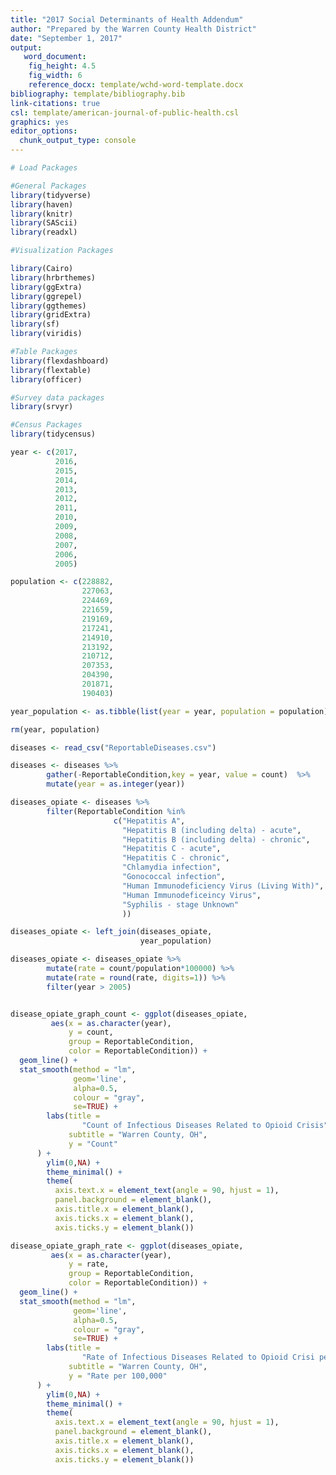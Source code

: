 ```yaml
---
title: "2017 Social Determinants of Health Addendum"
author: "Prepared by the Warren County Health District"
date: "September 1, 2017"
output:
   word_document:
    fig_height: 4.5
    fig_width: 6
    reference_docx: template/wchd-word-template.docx
bibliography: template/bibliography.bib
link-citations: true
csl: template/american-journal-of-public-health.csl
graphics: yes
editor_options:
  chunk_output_type: console
---
```


```r

# Load Packages

#General Packages
library(tidyverse)
library(haven)
library(knitr)
library(SAScii)
library(readxl)

#Visualization Packages

library(Cairo)
library(hrbrthemes)
library(ggExtra)
library(ggrepel)
library(ggthemes)
library(gridExtra)
library(sf)
library(viridis)

#Table Packages
library(flexdashboard)
library(flextable)
library(officer)

#Survey data packages
library(srvyr)

#Census Packages
library(tidycensus)

```

```r
year <- c(2017,
          2016,
          2015,
          2014,
          2013,
          2012,
          2011,
          2010,
          2009,
          2008,
          2007,
          2006,
          2005)

population <- c(228882,
                227063,
                224469,
                221659,
                219169,
                217241,
                214910,
                213192,
                210712,
                207353,
                204390,
                201871,
                190403)

year_population <- as.tibble(list(year = year, population = population))

rm(year, population)

diseases <- read_csv("ReportableDiseases.csv")

diseases <- diseases %>%
        gather(-ReportableCondition,key = year, value = count)  %>%
        mutate(year = as.integer(year))

diseases_opiate <- diseases %>%
        filter(ReportableCondition %in%
                       c("Hepatitis A",
                         "Hepatitis B (including delta) - acute",
                         "Hepatitis B (including delta) - chronic",
                         "Hepatitis C - acute",
                         "Hepatitis C - chronic",
                         "Chlamydia infection",
                         "Gonococcal infection",
                         "Human Immunodeficiency Virus (Living With)",
                         "Human Immunodeficeincy Virus",
                         "Syphilis - stage Unknown"
                         ))

diseases_opiate <- left_join(diseases_opiate, 
                             year_population)

diseases_opiate <- diseases_opiate %>%
        mutate(rate = count/population*100000) %>%
        mutate(rate = round(rate, digits=1)) %>%
        filter(year > 2005)


disease_opiate_graph_count <- ggplot(diseases_opiate,
         aes(x = as.character(year),
             y = count,
             group = ReportableCondition,
             color = ReportableCondition)) +
  geom_line() +
  stat_smooth(method = "lm", 
              geom='line', 
              alpha=0.5, 
              colour = "gray", 
              se=TRUE) +
        labs(title = 
                "Count of Infectious Diseases Related to Opioid Crisis",
             subtitle = "Warren County, OH", 
             y = "Count"
      ) +
        ylim(0,NA) +
        theme_minimal() +
        theme(
          axis.text.x = element_text(angle = 90, hjust = 1),
          panel.background = element_blank(),
          axis.title.x = element_blank(),
          axis.ticks.x = element_blank(),
          axis.ticks.y = element_blank())

disease_opiate_graph_rate <- ggplot(diseases_opiate,
         aes(x = as.character(year),
             y = rate,
             group = ReportableCondition,
             color = ReportableCondition)) +
  geom_line() +
  stat_smooth(method = "lm", 
              geom='line', 
              alpha=0.5, 
              colour = "gray", 
              se=TRUE) +
        labs(title = 
                "Rate of Infectious Diseases Related to Opioid Crisi per 100,000 Population",
             subtitle = "Warren County, OH", 
             y = "Rate per 100,000"
      ) +
        ylim(0,NA) +
        theme_minimal() +
        theme(
          axis.text.x = element_text(angle = 90, hjust = 1),
          panel.background = element_blank(),
          axis.title.x = element_blank(),
          axis.ticks.x = element_blank(),
          axis.ticks.y = element_blank())


```